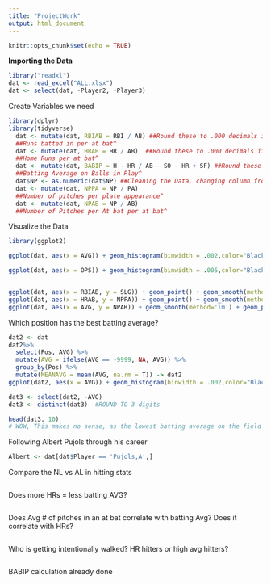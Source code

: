```yaml
---
title: "ProjectWork"
output: html_document
---
```


```r
knitr::opts_chunk$set(echo = TRUE)
```

 **Importing the Data**
 
```r
library("readxl")
dat <- read_excel("ALL.xlsx")
dat <- select(dat, -Player2, -Player3)
```
Create Variables we need
```r
library(dplyr)
library(tidyverse)
  dat <- mutate(dat, RBIAB = RBI / AB) ##Round these to .000 decimals if possible
  ##Runs batted in per at bat^
  dat <- mutate(dat, HRAB = HR / AB)  ##Round these to .000 decimals if possible
  ##Home Runs per at bat^
  dat <- mutate(dat, BABIP = H - HR / AB - SO - HR + SF) ##Round these to .000 decimals if possible
  ##Batting Average on Balls in Play^
  dat$NP <- as.numeric(dat$NP) ##Cleaning the Data, changing column from character to Number
  dat <- mutate(dat, NPPA = NP / PA)
  ##Number of pitches per plate appearance^
  dat <- mutate(dat, NPAB = NP / AB)
  ##Number of Pitches per At bat per at bat^
```


Visualize the Data
```r
library(ggplot2)

ggplot(dat, aes(x = AVG)) + geom_histogram(binwidth = .002,color="Black", fill="light blue") + xlab("Batting Average") + ggtitle("Histogram of Batting Average") + ylab("Count")

ggplot(dat, aes(x = OPS)) + geom_histogram(binwidth = .005,color="Black", fill="light green") + xlab("On-Base + Slugging Percentage") + ggtitle("Histogram of OPS") + ylab("Count")


ggplot(dat, aes(x = RBIAB, y = SLG)) + geom_point() + geom_smooth(method='lm',formula=y~x)## R_SQUARED
ggplot(dat, aes(x = HRAB, y = NPPA)) + geom_point() + geom_smooth(method='lm',formula=y~x) ## R_SQUARED
ggplot(dat, aes(x = AVG, y = NPAB)) + geom_smooth(method='lm') + geom_point()## R_SQUARED
```
Which position has the best batting average?
```r
dat2 <- dat
dat2%>%
  select(Pos, AVG) %>%
  mutate(AVG = ifelse(AVG == -9999, NA, AVG)) %>%
  group_by(Pos) %>%
  mutate(MEANAVG = mean(AVG, na.rm = T)) -> dat2
ggplot(dat2, aes(x = AVG)) + geom_histogram(binwidth = .002,color="Black", fill="goldenrod2") + xlab("Batting Average") + ggtitle("Histogram of Batting Average by Position") + ylab("Count") + facet_wrap(~Pos) + geom_vline(aes(xintercept = MEANAVG))

dat3 <- select(dat2, -AVG)
dat3 <- distinct(dat3)  #ROUND TO 3 digits

head(dat3, 10)
# WOW, This makes no sense, as the lowest batting average on the field is the DH and the Right fielder
```
Following Albert Pujols through his career 
```r
Albert <- dat[dat$Player == 'Pujols,A',]
```





Compare the NL vs AL in hitting stats
```r

```

Does more HRs = less batting AVG?

```r

```

Does Avg # of pitches in an at bat correlate with batting Avg? Does it correlate with HRs?

```r

```

Who is getting intentionally walked? HR hitters or high avg hitters?

```r
```

BABIP calculation already done